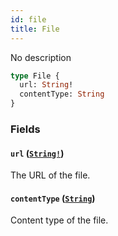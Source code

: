 ```yaml
---
id: file
title: File
---
```


No description

```graphql
type File {
  url: String!
  contentType: String
}
```

### Fields

#### `url` ([`String!`](/api-reference/scalars/string.mdx))

The URL of the file.

#### `contentType` ([`String`](/api-reference/scalars/string.mdx))

Content type of the file.
